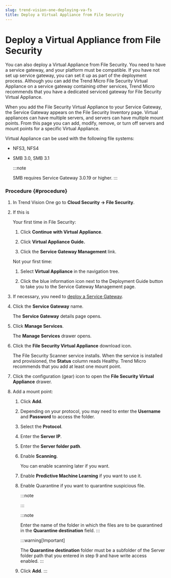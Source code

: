 ```yaml
---
slug: trend-vision-one-deploying-va-fs
title: Deploy a Virtual Appliance from File Security
---
```

# Deploy a Virtual Appliance from File Security

You can also deploy a Virtual Appliance from File Security. You need to have a service gateway, and your platform must be compatible. If you have not set up service gateway, you can set it up as part of the deployment process. Although you can add the Trend Micro File Security Virtual Appliance on a service gateway containing other services, Trend Micro recommends that you have a dedicated serviced gateway for File Security Virtual Appliance.

When you add the File Security Virtual Appliance to your Service Gateway, the Service Gateway appears on the File Security Inventory page. Virtual appliances can have multiple servers, and servers can have multiple mount points. From this page you can add, modify, remove, or turn off servers and mount points for a specific Virtual Appliance.

Virtual Appliance can be used with the following file systems:

- NFS3, NFS4
- SMB 3.0, SMB 3.1

  :::note

  SMB requires Service Gateway 3.0.19 or higher.
  :::

### Procedure {#procedure}

1.  In Trend Vision One go to **Cloud Security → File Security**.

2.  If this is

    Your first time in File Security:

    1.  Click **Continue with Virtual Appliance**.

    2.  Click **Virtual Appliance Guide.**

    3.  Click the **Service Gateway Management** link.

    Not your first time:

    1.  Select **Virtual Appliance** in the navigation tree.

    2.  Click the blue information icon next to the Deployment Guide button to take you to the Service Gateway Management page.

3.  If necessary, you need to [deploy a Service Gateway](deployment-guides.mdx).

4.  Click the **Service Gateway** name.

    The **Service Gateway** details page opens.

5.  Click **Manage Services**.

    The **Manage Services** drawer opens.

6.  Click the **File Security Virtual Appliance** download icon.

    The File Security Scanner service installs. When the service is installed and provisioned, the **Status** column reads Healthy. Trend Micro recommends that you add at least one mount point.

7.  Click the configuration (gear) icon to open the **File Security Virtual Appliance** drawer.

8.  Add a mount point:

    1.  Click **Add**.

    2.  Depending on your protocol, you may need to enter the **Username** and **Password** to access the folder.

    3.  Select the **Protocol**.

    4.  Enter the **Server IP**.

    5.  Enter the **Server folder path**.

    6.  Enable **Scanning**.

        You can enable scanning later if you want.

    7.  Enable **Predictive Machine Learning** if you want to use it.

    8.  Enable Quarantine if you want to quarantine suspicious file.

        :::note

        :::

        :::note

        Enter the name of the folder in which the files are to be quarantined in the **Quarantine destination** field.
        :::

        :::warning[Important]

        The **Quarantine destination** folder must be a subfolder of the Server folder path that you entered in step 9 and have write access enabled.
        :::

    9.  Click **Add**.
:::
